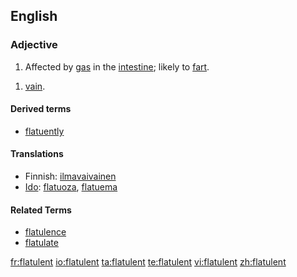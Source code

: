 ==English==

===Adjective===
{{en-adj}}

# Affected by [[gas]] in the [[intestine]]; likely to [[fart]].

# {{obsolete}} [[vain]].

====Derived terms====
* [[flatuently]]

====Translations====
{{trans-top|affected by gas in the intestine}}
* Finnish: [[ilmavaivainen]]
* [[Ido]]: [[flatuoza]], [[flatuema]]
{{trans-bottom}}

====Related Terms====
* [[flatulence]]
* [[flatulate]]

[[fr:flatulent]]
[[io:flatulent]]
[[ta:flatulent]]
[[te:flatulent]]
[[vi:flatulent]]
[[zh:flatulent]]